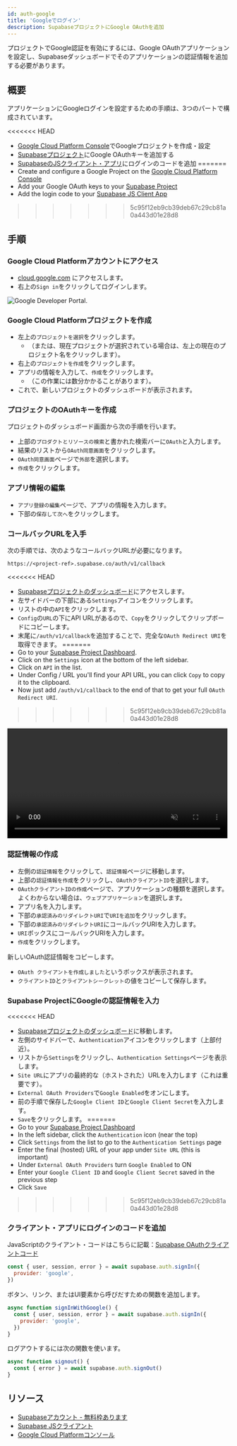 ```yaml
---
id: auth-google
title: 'Googleでログイン'
description: SupabaseプロジェクトにGoogle OAuthを追加
---
```



プロジェクトでGoogle認証を有効にするには、Google OAuthアプリケーションを設定し、Supabaseダッシュボードでそのアプリケーションの認証情報を追加する必要があります。

## 概要

アプリケーションにGoogleログインを設定するための手順は、3つのパートで構成されています。

<<<<<<< HEAD
- [Google Cloud Platform Console](https://console.cloud.google.com/home/dashboard)でGoogleプロジェクトを作成・設定
- [Supabaseプロジェクト](https://supabase.com)にGoogle OAuthキーを追加する
- [SupabaseのJSクライアント・アプリ](https://github.com/supabase/supabase-js)にログインのコードを追加
=======
- Create and configure a Google Project on the [Google Cloud Platform Console](https://console.cloud.google.com/home/dashboard)
- Add your Google OAuth keys to your [Supabase Project](https://app.supabase.io)
- Add the login code to your [Supabase JS Client App](https://github.com/supabase/supabase-js)
>>>>>>> 5c95f12eb9cb39deb67c29cb81a0a443d01e28d8

## 手順

### Google Cloud Platformアカウントにアクセス

- [cloud.google.com](https://cloud.google.com) にアクセスします。
- 右上の`Sign in`をクリックしてログインします。

![Google Developer Portal.](/img/guides/google-portal.png)

### Google Cloud Platformプロジェクトを作成

- 左上の`プロジェクトを選択`をクリックします。
  - （または、現在プロジェクトが選択されている場合は、左上の現在のプロジェクト名をクリックします）。
- 右上の`プロジェクトを作成`をクリックします。
- アプリの情報を入力して、`作成`をクリックします。
  - （この作業には数分かかることがあります）。
- これで、新しいプロジェクトのダッシュボードが表示されます。

### プロジェクトのOAuthキーを作成

プロジェクトのダッシュボード画面から次の手順を行います。

- 上部の`プロダクトとリソースの検索`と書かれた検索バーに`OAuth`と入力します。
- 結果のリストから`OAuth同意画面`をクリックします。
- `OAuth同意画面`ページで`外部`を選択します。
- `作成`をクリックします。

### アプリ情報の編集

- `アプリ登録の編集`ページで、アプリの情報を入力します。
- 下部の`保存して次へ`をクリックします。

### コールバックURLを入手

次の手順では、次のようなコールバックURLが必要になります。

`https://<project-ref>.supabase.co/auth/v1/callback`

<<<<<<< HEAD
- [Supabaseプロジェクトのダッシュボード](https://supabase.com)にアクセスします。
- 左サイドバーの下部にある`Settings`アイコンをクリックします。
- リストの中の`API`をクリックします。
- `Config`の`URL`の下にAPI URLがあるので、`Copy`をクリックしてクリップボードにコピーします。
- 末尾に`/auth/v1/callback`を追加することで、完全な`OAuth Redirect URI`を取得できます。
=======
- Go to your [Supabase Project Dashboard](https://app.supabase.io).
- Click on the `Settings` icon at the bottom of the left sidebar.
- Click on `API` in the list.
- Under Config / URL you'll find your API URL, you can click `Copy` to copy it to the clipboard.
- Now just add `/auth/v1/callback` to the end of that to get your full `OAuth Redirect URI`.
>>>>>>> 5c95f12eb9cb39deb67c29cb81a0a443d01e28d8

<video width="99%" muted playsInline controls="true">
  <source src="/docs/videos/api/api-url-and-key.mp4" type="video/mp4" muted playsInline />
</video>

### 認証情報の作成

- 左側の`認証情報`をクリックして、`認証情報`ページに移動します。
- 上部の`認証情報を作成`をクリックし、`OAuthクライアントID`を選択します。
- `OAuthクライアントIDの作成`ページで、アプリケーションの種類を選択します。よくわからない場合は、`ウェブアプリケーション`を選択します。
- アプリ名を入力します。
- 下部の`承認済みのリダイレクトURI`で`URIを追加`をクリックします。
- 下部の`承認済みのリダイレクトURI`にコールバックURIを入力します。
- `URI`ボックスにコールバックURIを入力します。
- `作成`をクリックします。

新しいOAuth認証情報をコピーします。

- `OAuth クライアントを作成しました`というボックスが表示されます。
- `クライアントID`と`クライアントシークレット`の値をコピーして保存します。

### Supabase ProjectにGoogleの認証情報を入力

<<<<<<< HEAD
- [Supabaseプロジェクトのダッシュボード](https://supabase.com)に移動します。
- 左側のサイドバーで、`Authentication`アイコンをクリックします（上部付近）。
- リストから`Settings`をクリックし、`Authentication Settings`ページを表示します。
- `Site URL`にアプリの最終的な（ホストされた）URLを入力します（これは重要です）。
- `External OAuth Providers`で`Google Enabled`をオンにします。
- 前の手順で保存した`Google Client ID`と`Google Client Secret`を入力します。
- `Save`をクリックします。
=======
- Go to your [Supabase Project Dashboard](https://app.supabase.io)
- In the left sidebar, click the `Authentication` icon (near the top)
- Click `Settings` from the list to go to the `Authentication Settings` page
- Enter the final (hosted) URL of your app under `Site URL` (this is important)
- Under `External OAuth Providers` turn `Google Enabled` to ON
- Enter your `Google Client ID` and `Google Client Secret` saved in the previous step
- Click `Save`
>>>>>>> 5c95f12eb9cb39deb67c29cb81a0a443d01e28d8

### クライアント・アプリにログインのコードを追加

JavaScriptのクライアント・コードはこちらに記載：[Supabase OAuthクライアントコード](/docs/reference/javascript/auth-signin#sign-in-using-third-party-providers)

```js
const { user, session, error } = await supabase.auth.signIn({
  provider: 'google',
})
```

ボタン、リンク、またはUI要素から呼びだすための関数を追加します。

```js
async function signInWithGoogle() {
  const { user, session, error } = await supabase.auth.signIn({
    provider: 'google',
  })
}
```

ログアウトするには次の関数を使います。

```js
async function signout() {
  const { error } = await supabase.auth.signOut()
}
```

## リソース

- [Supabaseアカウント - 無料枠あります](https://supabase.com)
- [Supabase JSクライアント](https://github.com/supabase/supabase-js)
- [Google Cloud Platformコンソール](https://console.cloud.google.com/home/dashboard)
